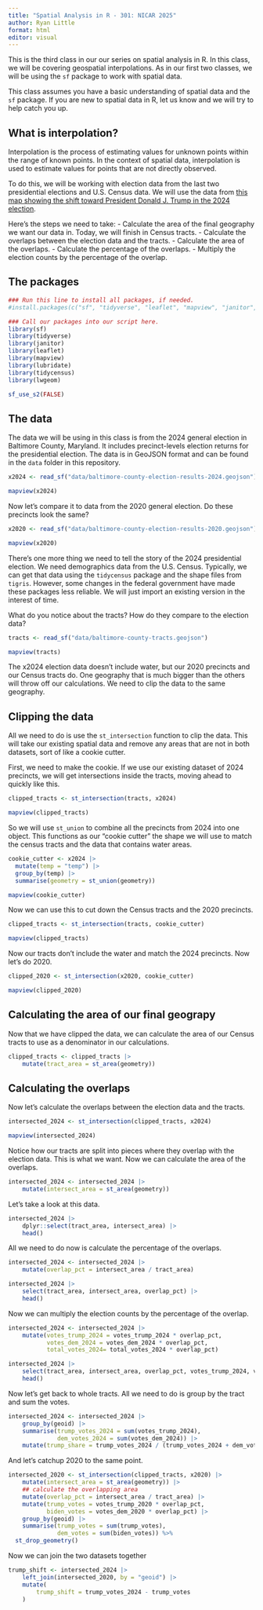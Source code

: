 ```yaml
---
title: "Spatial Analysis in R - 301: NICAR 2025"
author: Ryan Little
format: html
editor: visual
---
```


This is the third class in our our series on spatial analysis in R. In this class, we will be covering geospatial interpolations. As in our first two classes, we will be using the `sf` package to work with spatial data.

This class assumes you have a basic understanding of spatial data and the `sf` package. If you are new to spatial data in R, let us know and we will try to help catch you up.

## What is interpolation?

Interpolation is the process of estimating values for unknown points within the range of known points. In the context of spatial data, interpolation is used to estimate values for points that are not directly observed.

To do this, we will be working with election data from the last two presidential elections and U.S. Census data. We will use the data from [this map showing the shift toward President Donald J. Trump in the 2024 election](https://www.thebaltimorebanner.com/politics-power/national-politics/maryland-precinct-vote-trump-shift-margin-7GPJDFWDBBHH7OODK2BB77QU3Y/).

Here's the steps we need to take: - Calculate the area of the final geography we want our data in. Today, we will finish in Census tracts. - Calculate the overlaps between the election data and the tracts. - Calculate the area of the overlaps. - Calculate the percentage of the overlaps. - Multiply the election counts by the percentage of the overlap.

## The packages

```r

### Run this line to install all packages, if needed. 
#install.packages(c("sf", "tidyverse", "leaflet", "mapview", "janitor", "lubridate", "tidycensus", "lwgeom"))

### Call our packages into our script here.
library(sf)
library(tidyverse)
library(janitor)
library(leaflet)
library(mapview)
library(lubridate)
library(tidycensus)
library(lwgeom)

sf_use_s2(FALSE)

```

## The data

The data we will be using in this class is from the 2024 general election in Baltimore County, Maryland. It includes precinct-levels election returns for the presidential election. The data is in GeoJSON format and can be found in the `data` folder in this repository.

```r

x2024 <- read_sf("data/baltimore-county-election-results-2024.geojson")

mapview(x2024)

```

Now let's compare it to data from the 2020 general election. Do these precincts look the same?

```r

x2020 <- read_sf("data/baltimore-county-election-results-2020.geojson")

mapview(x2020)

```

There's one more thing we need to tell the story of the 2024 presidential election. We need demographics data from the U.S. Census. Typically, we can get that data using the `tidycensus` package and the shape files from `tigris`. However, some changes in the federal government have made these packages less reliable. We will just import an existing version in the interest of time.

What do you notice about the tracts? How do they compare to the election data?

```r

tracts <- read_sf("data/baltimore-county-tracts.geojson")

mapview(tracts)

```

The x2024 election data doesn't include water, but our 2020 precincts and our Census tracts do. One geography that is much bigger than the others will throw off our calculations. We need to clip the data to the same geography.

## Clipping the data

All we need to do is use the `st_intersection` function to clip the data. This will take our existing spatial data and remove any areas that are not in both datasets, sort of like a cookie cutter.

First, we need to make the cookie. If we use our existing dataset of 2024 precincts, we will get intersections inside the tracts, moving ahead to quickly like this.

```r

clipped_tracts <- st_intersection(tracts, x2024)

mapview(clipped_tracts)

```

So we will use `st_union` to combine all the precincts from 2024 into one object. This functions as our "cookie cutter" the shape we will use to match the census tracts and the data that contains water areas.

```r

cookie_cutter <- x2024 |>
  mutate(temp = "temp") |>
  group_by(temp) |>
  summarise(geometry = st_union(geometry))

mapview(cookie_cutter)

```

Now we can use this to cut down the Census tracts and the 2020 precincts.

```r

clipped_tracts <- st_intersection(tracts, cookie_cutter)

mapview(clipped_tracts)

```

Now our tracts don't include the water and match the 2024 precincts. Now let's do 2020.

```r

clipped_2020 <- st_intersection(x2020, cookie_cutter)

mapview(clipped_2020)

```

## Calculating the area of our final geograpy

Now that we have clipped the data, we can calculate the area of our Census tracts to use as a denominator in our calculations.

```r

clipped_tracts <- clipped_tracts |> 
    mutate(tract_area = st_area(geometry))

```

## Calculating the overlaps

Now let's calculate the overlaps between the election data and the tracts.

```r

intersected_2024 <- st_intersection(clipped_tracts, x2024)

mapview(intersected_2024)

```

Notice how our tracts are split into pieces where they overlap with the election data. This is what we want. Now we can calculate the area of the overlaps.

```r

intersected_2024 <- intersected_2024 |> 
    mutate(intersect_area = st_area(geometry))

```

Let's take a look at this data.

```r

intersected_2024 |>
    dplyr::select(tract_area, intersect_area) |>
    head()

```

All we need to do now is calculate the percentage of the overlaps.

```r

intersected_2024 <- intersected_2024 |> 
    mutate(overlap_pct = intersect_area / tract_area)

intersected_2024 |>
    select(tract_area, intersect_area, overlap_pct) |>
    head()

```

Now we can multiply the election counts by the percentage of the overlap.

```r

intersected_2024 <- intersected_2024 |> 
    mutate(votes_trump_2024 = votes_trump_2024 * overlap_pct,
           votes_dem_2024 = votes_dem_2024 * overlap_pct,
           total_votes_2024= total_votes_2024 * overlap_pct)

intersected_2024 |>
    select(tract_area, intersect_area, overlap_pct, votes_trump_2024, votes_dem_2024) |>
    head()

```

Now let's get back to whole tracts. All we need to do is group by the tract and sum the votes.

```r

intersected_2024 <- intersected_2024 |> 
    group_by(geoid) |>
    summarise(trump_votes_2024 = sum(votes_trump_2024),
              dem_votes_2024 = sum(votes_dem_2024)) |>
    mutate(trump_share = trump_votes_2024 / (trump_votes_2024 + dem_votes_2024))

```

And let's catchup 2020 to the same point.

```r

intersected_2020 <- st_intersection(clipped_tracts, x2020) |>
    mutate(intersect_area = st_area(geometry)) |>
    ## calculate the overlapping area
    mutate(overlap_pct = intersect_area / tract_area) |>
    mutate(trump_votes = votes_trump_2020 * overlap_pct,
           biden_votes = votes_dem_2020 * overlap_pct) |>
    group_by(geoid) |>
    summarise(trump_votes = sum(trump_votes),
              dem_votes = sum(biden_votes)) %>%
  st_drop_geometry()

```

Now we can join the two datasets together

```r

trump_shift <- intersected_2024 |> 
    left_join(intersected_2020, by = "geoid") |> 
    mutate(
        trump_shift = trump_votes_2024 - trump_votes
    )

```
